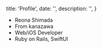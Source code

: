 
  title: 'Profile',
  date: '',
  description: '',
}

* Reona Shimada
* From kanazawa
* Web/iOS Developer
* Ruby on Rails, SwiftUI

